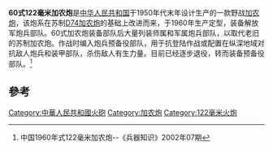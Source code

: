 {{Infobox Weapon
|name=60式122毫米加农炮 
|image=
|caption=
|origin= {{PRC}}
|type=加农炮
<!-- Type selection -->
|is_ranged=
|is_bladed=
|is_explosive=
|is_artillery=yes
|is_vehicle=
|is_UK=
<!-- Service history -->
|service=
|used_by=
|wars=

|designer=
|design_date=1960
|manufacturer=第127厂兵工厂
|production_date=1960
|in service=1960年到现在
|number=不详
|variants=

|weight=<br>行军全重5620千克<br>战斗全重5540千克<br>
|length=:9.9米m行军状态
|part_length=5690mm / 46.7倍径（不包括炮闩）
|width=2.42m行军状态
|height=2.75m行军状态
|crew=8
 
|cartridge=
|caliber=121.92 mm（4.8 in）
|action=
|range=|rate=每分钟8-10发
|velocity=

|max_range=23.9 km 
|feed=
|sights=

|breech=半自动立楔式炮闩、冲击式开闩板
|recoil=液压气动元件
|carriage=
|elevation=-5°到55°
|traverse=30°
 
|blade_type=
|hilt_type=
|sheath_type=
|head_type=
|haft_type=
 
|diameter=
|filling=
|filling_weight=
|detonation=
|yield=

|armour=
|primary_armament=
|secondary_armament=
|engine=
|engine_power=
|pw_ratio=
|suspension=
|vehicle_range=
|speed=
}}

'''60式122毫米加农炮'''是[[中华人民共和国|中华人民共和国]]于1950年代末年设计生产的一款野战[[加农炮|加农炮]]，该炮系在苏制[[D-74式122毫米加农炮|D74加农炮]]的基础上改进而来，于1960年生产定型，装备解放军炮兵部队。60式加农炮装备部队后大量列装师属和军属炮兵部队，以取代老旧的苏制加农炮。作战时编入炮兵预备役部队，用于抗登陆作战或配置在纵深地域对抗敌人炮兵和装甲部队，杀伤敌人有生力量。目前已经逐步退役，转而装备预备役部队。<ref>中国1960年式122毫米加农炮--《兵器知识》2002年07期</ref>

== 參考 ==
{{reflist}}
[[Category:中華人民共和國火砲|Category:中華人民共和國火砲]]
[[Category:加农炮|Category:加农炮]]
[[Category:122毫米火炮|Category:122毫米火炮]]